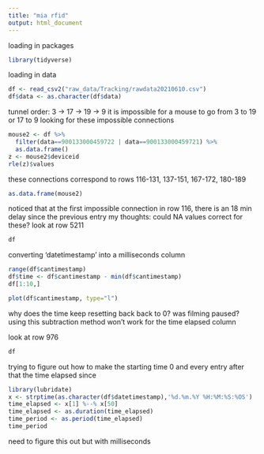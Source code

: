 ```yaml
---
title: "mia rfid"
output: html_document
---
```

loading in packages
```r
library(tidyverse)
```

loading in data
```r
df <- read_csv2("raw_data/Tracking/rawdata20210610.csv")
df$data <- as.character(df$data)
```

tunnel order:
3 -> 17 -> 19 -> 9
it is impossible for a mouse to go from 3 to 19 or 17 to 9
looking for these impossible connections
```r
mouse2 <- df %>% 
  filter(data==900133000459722 | data==900133000459721) %>%
  as.data.frame()
z <- mouse2$deviceid
rle(z)$values
```

these connections correspond to rows 116-131, 137-151, 167-172, 180-189 
``` r
as.data.frame(mouse2)
```

noticed that at the first impossible connection in row 116, there is an 18 min delay since the previous entry
my thoughts: could NA values correct for these?
look at row 5211
```r
df
```

converting 'datetimestamp' into a milliseconds column
```r
range(df$cantimestamp)
df$time <- df$cantimestamp - min(df$cantimestamp)
df[1:10,]

plot(df$cantimestamp, type="l")
```

why does the time keep resetting back back to 0? was filming paused?
using this subtraction method won't work for the time elapsed column 

look at row 976
```r
df
```

trying to figure out how to make the starting time 0 and every entry after that the time elapsed since

```r
library(lubridate)
x <- strptime(as.character(df$datetimestamp),'%d.%m.%Y %H:%M:%S:%OS')
time_elapsed <- x[1] %--% x[50]
time_elapsed <- as.duration(time_elapsed)
time_period <- as.period(time_elapsed)
time_period
```

need to figure this out but with milliseconds
